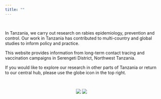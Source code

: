 ```yaml
---
title: ""
---
```


<br>

In Tanzania, we carry out research on rabies epidemiology, prevention and control. Our work in Tanzania has contributed to multi-country and global studies to inform policy and practice.

This website provides information from long-term contact tracing and vaccination campaigns in Serengeti District, Northwest Tanzania.  
  
If you would like to explore our research in other parts of Tanzania or return to our central hub, please use the globe icon in the top right.    
  
<br>

<center>
<div style="height: 300px; width: 100%; object-fit: contain;">
<img src="img/index_1.jpg" style="display: inline-block; margin-left: auto; margin-right: auto; max-height:300px;"/>
<img src="img/index_2.JPG" style="display: inline-block; margin-left: auto; margin-right: auto; max-height:300px;"/>
</div>
</center>
